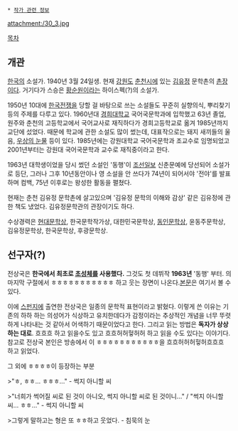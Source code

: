  * [[작가 관련 정보]]

attachment:/30_3.jpg

[[목차]]
== 개관 ==
[[한국]]의 소설가. 1940년 3월 24일생.
현재 [[강원도]] [[춘천시]]에 있는 [[김유정]] 문학촌의 [[촌장]]이다. 거기다가 스승은 [[황순원]]이라는 하이스펙(?)의 소설가.

1950년 10대에 [[한국전쟁]]을 당할 걸 바탕으로 쓰는 소설들도 꾸준히 실향의식, 뿌리찾기 등의 주제를 다루고 있다. 1960년대 [[경희대학교]] 국어국문학과에 입학했고 63년 졸업, 원주와 춘천의 고등학교에서 국어교사로 재직하다가 경희고등학교로 옮겨 1985년까지 교단에 섰었다. 때문에 학교에 관한 소설도 많이 썼는데, 대표작으로는 돼지 새끼들의 울음, [[우상의 눈물]] 등이 있다. 1985년에는 강원대학교 국어국문학과 조교수로 임명되었고 2001년부터는 강원대 국어국문학과 교수로 재직중이라고 한다.

1963년 대학생이었을 당시 썼던 소설인 '동행'이 [[조선일보]] 신춘문예에 당선되어 소설가로 등단, 그러나 그후 10년동안이나 영 소설을 안 쓰다가 74년이 되어서야 '전야'를 발표하며 컴백, 75년 이후로는 왕성한 활동을 펼쳤다.

현재는 춘천 김유정 문학촌에 살고있으며 '김유정 문학의 이해와 감상' 같은 김유정에 관한 책도 냈었다. 김유정문학관의 관장이기도 하다.

수상경력은 [[현대문학상]], 한국문학작가상, 대한민국문학상, [[동인문학상]], 윤동주문학상, 김유정문학상, 한국문학상, 후광문학상.

== 선구자(?) ==
전상국은 '''한국에서 최초로 [[초성체]]를 사용했다.''' 그것도 첫 데뷔작 '''1963년''' '동행' 부터. 의 마지막 구절에서 ㅎㅎㅎㅎㅎㅎㅎㅎㅎㅎㅎ 하고 웃는 장면이 나온다.[http://blog.naver.com/PostView.nhn?blogId=iamfallingup&logNo=100175442925 본문]은 여기서 볼 수 있다.

이에 [[스펀지]]에 출연한 전상국은 일종의 문학적 표현이라고 밝혔다. 이렇게 쓴 이유는 기존의 하하 하는 의성어가 식상하고 유치한데다가 감정이라는 추상적인 개념을 너무 뚜렷하게 나타내는 것 같아서 어색하기 때문이었다고 한다. 그리고 읽는 방법은 '''독자가 상상하는 대로'''. 흐흐흐 하고 읽을수도 있고 흐흐허허헣허허 하고 읽을 수도 있다는 이야기다. 참고로 전상국 본인은 방송에서 이 ㅎㅎㅎㅎㅎㅎㅎㅎㅎㅎㅎ을 흐흐허허허헣허흐흐흐 하고 읽었다.

그 외에 ㅎㅎㅎㅎ이 등장하는 부분

>"ㅎ, ㅎㅎ... ㅎㅎㅎ..." - 썩지 아니할 씨

>"너희가 썩어질 씨로 된 것이 아니오, 썩지 아니할 씨로 된 것이니..." / "썩지 아니할 씨... ㅎㅎ..." - 썩지 아니할 씨

>그렇게 말하고는 형은 또 ㅎㅎ하고 웃었다. - 침묵의 눈
